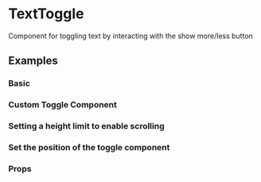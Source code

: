 <!--- Drawer.stories.mdx -->


<Meta title="Interactions/TextToggle" component={TextToggle}/>

# TextToggle

Component for toggling text by interacting with the show more/less button


## Examples

### Basic
<Preview>
  <Story name='Basic'>
    <Basic />
  </Story>
</Preview>

### Custom Toggle Component
<Preview>
  <Story name='Custom Toggle'>
    <CustomToggle />
  </Story>
</Preview>

### Setting a height limit to enable scrolling
<Preview>
  <Story name='Limit Height'>
    <LimitHeight />
  </Story>
</Preview>

### Set the position of the toggle component
<Preview>
  <Story name='toggle position'>
    <TogglePosition />
  </Story>
</Preview>

### Props

<Props of={TextToggle} />
